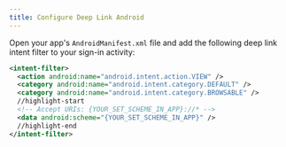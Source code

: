 ```yaml
---
title: Configure Deep Link Android
---
```


Open your app's `AndroidManifest.xml` file and add the following deep link intent filter to your sign-in activity:

```xml
<intent-filter>
  <action android:name="android.intent.action.VIEW" />
  <category android:name="android.intent.category.DEFAULT" />
  <category android:name="android.intent.category.BROWSABLE" />
  //highlight-start
  <!-- Accept URIs: {YOUR_SET_SCHEME_IN_APP}://* -->
  <data android:scheme="{YOUR_SET_SCHEME_IN_APP}" />
  //highlight-end
</intent-filter>
```
